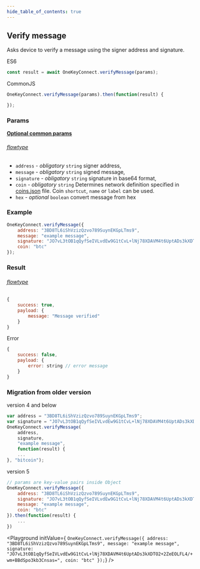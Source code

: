 ```yaml
---
hide_table_of_contents: true
---
```


## Verify message

Asks device to
verify a message using the signer address and signature.

ES6
```javascript
const result = await OneKeyConnect.verifyMessage(params);
```

CommonJS
```javascript
OneKeyConnect.verifyMessage(params).then(function(result) {

});
```

### Params
[****Optional common params****](./commonParams)
###### [flowtype](https://github.com/OneKeyHQ/connect/blob/onekey/src/js/types/params.js#L156-L161)
* `address` - *obligatory* `string` signer address,
* `message` - *obligatory* `string` signed message,
* `signature` - *obligatory* `string` signature in base64 format,
* `coin` - *obligatory* `string` Determines network definition specified in [coins.json](https://github.com/OneKeyHQ/connect/blob/onekey/src/data/coins.json) file. Coin `shortcut`, `name` or `label` can be used.
* `hex` - *optional* `boolean` convert message from hex

### Example
```javascript
OneKeyConnect.verifyMessage({
    address: "3BD8TL6iShVzizQzvo789SuynEKGpLTms9",
    message: "example message",
    signature: "JO7vL3tOB1qQyfSeIVLvdEw9G1tCvL+lNj78XDAVM4t6UptADs3kXDTO2+2ZeEOLFL4/+wm+BBdSpo3kb3Cnsas=",
    coin: "btc"
});
```

### Result
###### [flowtype](https://github.com/OneKeyHQ/connect/blob/onekey/src/js/types/response.js#L133-L136)
```javascript
{
    success: true,
    payload: {
        message: "Message verified"
    }
}
```
Error
```javascript
{
    success: false,
    payload: {
        error: string // error message
    }
}
```

### Migration from older version

version 4 and below
```javascript
var address = "3BD8TL6iShVzizQzvo789SuynEKGpLTms9";
var signature = "JO7vL3tOB1qQyfSeIVLvdEw9G1tCvL+lNj78XDAVM4t6UptADs3kXDTO2+2ZeEOLFL4/+wm+BBdSpo3kb3Cnsas=";
OneKeyConnect.verifyMessage(
    address,
    signature,
    "example message",
    function(result) {
    ...
}, "bitcoin");
```
version 5
```javascript
// params are key-value pairs inside Object
OneKeyConnect.verifyMessage({
    address: "3BD8TL6iShVzizQzvo789SuynEKGpLTms9",
    signature: "JO7vL3tOB1qQyfSeIVLvdEw9G1tCvL+lNj78XDAVM4t6UptADs3kXDTO2+2ZeEOLFL4/+wm+BBdSpo3kb3Cnsas=",
    message: "example message",
    coin: "btc"
}).then(function(result) {
    ...
})
```



<Playground
    initValue={
`OneKeyConnect.verifyMessage({
    address: "3BD8TL6iShVzizQzvo789SuynEKGpLTms9",
    message: "example message",
    signature: "JO7vL3tOB1qQyfSeIVLvdEw9G1tCvL+lNj78XDAVM4t6UptADs3kXDTO2+2ZeEOLFL4/+wm+BBdSpo3kb3Cnsas=",
    coin: "btc"
});`}
/>


